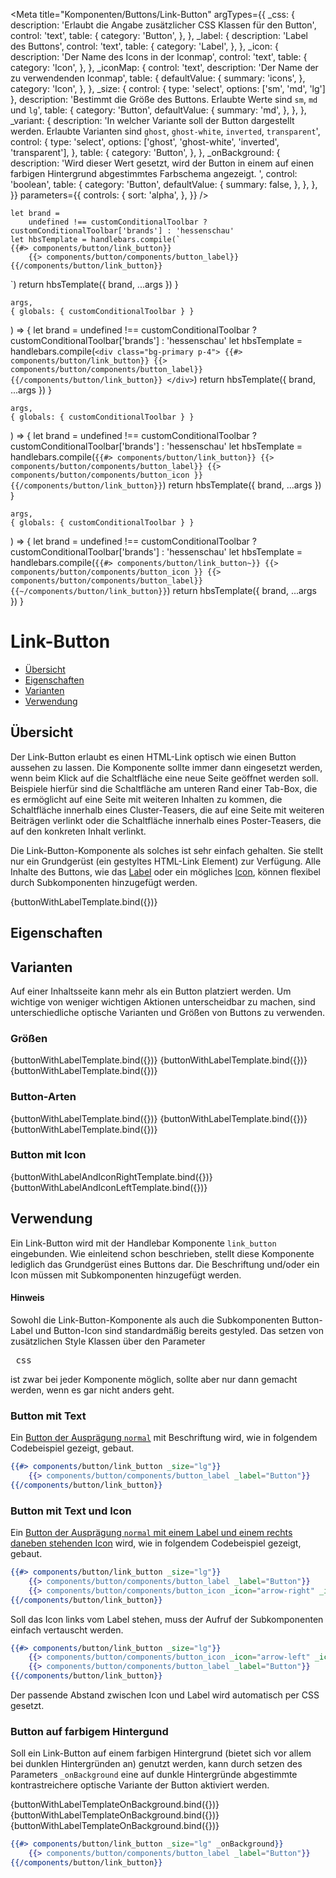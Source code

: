 
<Meta
    title="Komponenten/Buttons/Link-Button"
    argTypes={{
        _css: {
            description: 'Erlaubt die Angabe zusätzlicher CSS Klassen für den Button',
            control: 'text',
            table: {
                category: 'Button',
            },
        },
        _label: {
            description: 'Label des Buttons',
            control: 'text',
            table: {
                category: 'Label',
            },
        },
        _icon: {
            description: 'Der Name des Icons in der Iconmap',
            control: 'text',
            table: {
                category: 'Icon',
            },
        },
        _iconMap: {
            control: 'text',
            description: 'Der Name der zu verwendenden Iconmap',
            table: {
                defaultValue: {
                    summary: 'icons',
                },
                category: 'Icon',
            },
        },
        _size: {
            control: { type: 'select', options: ['sm', 'md', 'lg'] },
            description: 'Bestimmt die Größe des Buttons. Erlaubte Werte sind `sm`, `md` und `lg`',
            table: {
                category: 'Button',
                defaultValue: {
                    summary: 'md',
                },
            },
        },
        _variant: {
            description:
                'In welcher Variante soll der Button dargestellt werden. Erlaubte Varianten sind `ghost`, `ghost-white`, `inverted`, `transparent`',
            control: {
                type: 'select',
                options: ['ghost', 'ghost-white', 'inverted', 'transparent'],
            },
            table: {
                category: 'Button',
            },
        },
        _onBackground: {
            description:
                'Wird dieser Wert gesetzt, wird der Button in einem auf einen farbigen Hintergrund abgestimmtes Farbschema angezeigt. ',
            control: 'boolean',
            table: {
                category: 'Button',
                defaultValue: {
                    summary: false,
                },
            },
        },
    }}
    parameters={{
        controls: {
            sort: 'alpha',
        },
    }}
/>

    let brand =
        undefined !== customConditionalToolbar ? customConditionalToolbar['brands'] : 'hessenschau'
    let hbsTemplate = handlebars.compile(`
    {{#> components/button/link_button}}
        {{> components/button/components/button_label}}
    {{/components/button/link_button}}
  `)
    return hbsTemplate({ brand, ...args })
}

    args,
    { globals: { customConditionalToolbar } }
) => {
    let brand =
        undefined !== customConditionalToolbar ? customConditionalToolbar['brands'] : 'hessenschau'
    let hbsTemplate = handlebars.compile(`
    <div class="bg-primary p-4">
        {{#> components/button/link_button}}
            {{> components/button/components/button_label}}
        {{/components/button/link_button}}
    </div>
  `)
    return hbsTemplate({ brand, ...args })
}

    args,
    { globals: { customConditionalToolbar } }
) => {
    let brand =
        undefined !== customConditionalToolbar ? customConditionalToolbar['brands'] : 'hessenschau'
    let hbsTemplate = handlebars.compile(`
    {{#> components/button/link_button}}
        {{> components/button/components/button_label}}
        {{> components/button/components/button_icon }}
    {{/components/button/link_button}}
  `)
    return hbsTemplate({ brand, ...args })
}

    args,
    { globals: { customConditionalToolbar } }
) => {
    let brand =
        undefined !== customConditionalToolbar ? customConditionalToolbar['brands'] : 'hessenschau'
    let hbsTemplate = handlebars.compile(`
    {{#> components/button/link_button~}}
        {{> components/button/components/button_icon }}
        {{> components/button/components/button_label}}
    {{~/components/button/link_button}}
  `)
    return hbsTemplate({ brand, ...args })
}

# Link-Button

-   [Übersicht](#übersicht)
-   [Eigenschaften](#eigenschaften)
-   [Varianten](#varianten)
-   [Verwendung](#verwendung)

## Übersicht

Der Link-Button erlaubt es einen HTML-Link optisch wie einen Button aussehen zu lassen. Die Komponente sollte immer
dann eingesetzt werden, wenn beim Klick auf die Schaltfläche eine neue Seite geöffnet werden soll.
Beispiele hierfür sind die Schaltfläche am unteren Rand einer Tab-Box, die es
ermöglicht auf eine Seite mit weiteren Inhalten zu kommen, die Schaltfläche innerhalb eines Cluster-Teasers, die auf eine Seite mit weiteren Beiträgen verlinkt
oder die Schaltfläche innerhalb eines Poster-Teasers, die auf den konkreten Inhalt verlinkt.

Die Link-Button-Komponente als solches ist sehr einfach gehalten. Sie stellt nur ein Grundgerüst (ein gestyltes HTML-Link Element) zur Verfügung.
Alle Inhalte des Buttons, wie das [Label](?path=/docs/komponenten-buttons-komponenten-label--label) oder ein mögliches
[Icon](?path=/docs/komponenten-buttons-komponenten-icon--icon), können flexibel durch Subkomponenten hinzugefügt werden.

<Canvas>
    <Story
        name="Spielplatz"
        args={{
            _size: 'md',
            _label: 'Button',
        }}
    >
        {buttonWithLabelTemplate.bind({})}
    </Story>
</Canvas>

## Eigenschaften

<ArgsTable story="Spielplatz" />

## Varianten

Auf einer Inhaltsseite kann mehr als ein Button platziert werden. Um wichtige von weniger wichtigen Aktionen
unterscheidbar zu machen, sind unterschiedliche optische Varianten und Größen von Buttons zu verwenden.

### Größen

<Preview withToolbar>
    <Story
        name="Button - lg"
        argTypes={{
            _size: {
                control: false,
            },
            _variant: {
                control: false,
            },
        }}
        args={{
            _size: 'lg',
            _label: 'Large',
        }}
    >
        {buttonWithLabelTemplate.bind({})}
    </Story>
    <Story
        name="Button - md"
        argTypes={{
            _size: {
                control: false,
            },
            _variant: {
                control: false,
            },
        }}
        args={{
            _size: 'md',
            _label: 'Medium',
        }}
    >
        {buttonWithLabelTemplate.bind({})}
    </Story>
    <Story
        name="Button - sm"
        argTypes={{
            _size: {
                control: false,
            },
            _variant: {
                control: false,
            },
        }}
        args={{
            _size: 'sm',
            _label: 'Small',
        }}
    >
        {buttonWithLabelTemplate.bind({})}
    </Story>
</Preview>

### Button-Arten

<Preview withToolbar>
    <Story
        name="Button - Primary"
        argTypes={{
            _size: {
                control: false,
            },
            _variant: {
                control: false,
            },
        }}
        args={{
            _size: 'lg',
            _label: 'Primary',
        }}
    >
        {buttonWithLabelTemplate.bind({})}
    </Story>
    <Story
        name="Button - Secondary"
        argTypes={{
            _size: {
                control: false,
            },
            _variant: {
                control: false,
            },
        }}
        args={{
            _size: 'lg',
            _label: 'Secondary',
            _variant: 'secondary',
        }}
    >
        {buttonWithLabelTemplate.bind({})}
    </Story>
    <Story
        name="Button - Tertiary"
        argTypes={{
            _size: {
                control: false,
            },
            _variant: {
                control: false,
            },
        }}
        args={{
            _size: 'lg',
            _label: 'Tertiary',
            _variant: 'tertiary',
        }}
    >
        {buttonWithLabelTemplate.bind({})}
    </Story>
</Preview>

### Button mit Icon <a id="button-icon"/>

<Preview withToolbar>
    <Story
        name="Button - Icon rechts"
        argTypes={{
            _size: {
                control: false,
            },
            _variant: {
                control: false,
            },
        }}
        args={{
            _size: 'lg',
            _label: 'Icon rechts',
            _icon: 'arrow-right',
        }}
    >
        {buttonWithLabelAndIconRightTemplate.bind({})}
    </Story>
    <Story
        name="Button - Icon links"
        argTypes={{
            _size: {
                control: false,
            },
            _variant: {
                control: false,
            },
        }}
        args={{
            _size: 'lg',
            _label: 'Icon links',
            _icon: 'arrow-left',
        }}
    >
        {buttonWithLabelAndIconLeftTemplate.bind({})}
    </Story>
</Preview>

## Verwendung

Ein Link-Button wird mit der Handlebar Komponente `link_button` eingebunden. Wie einleitend schon beschrieben, stellt diese
Komponente lediglich das Grundgerüst eines Buttons dar. Die Beschriftung und/oder ein Icon müssen mit Subkomponenten hinzugefügt
werden.

<div class="bg-blue-200 !mt-4 p-4">
    <h4 class="!text-stone-950 font-bold">Hinweis</h4>
    <p>
        Sowohl die Link-Button-Komponente als auch die Subkomponenten Button-Label und Button-Icon
        sind standardmäßig bereits gestyled. Das setzen von zusätzlichen Style Klassen über den
        Parameter <pre class="inline">_css</pre> ist zwar bei jeder Komponente möglich, sollte aber
        nur dann gemacht werden, wenn es gar nicht anders geht.
    </p>
</div>

### Button mit Text

Ein [Button der Ausprägung `normal`](#button-arten) mit Beschriftung wird, wie in folgendem Codebeispiel gezeigt, gebaut.

```handlebars
{{#> components/button/link_button _size="lg"}}
    {{> components/button/components/button_label _label="Button"}}
{{/components/button/link_button}}
```

### Button mit Text und Icon

Ein [Button der Ausprägung `normal` mit einem Label und einem rechts daneben stehenden Icon](#button-mit-icon-a-idbutton-icon) wird, wie in folgendem Codebeispiel gezeigt, gebaut.

```handlebars
{{#> components/button/link_button _size="lg"}}
    {{> components/button/components/button_label _label="Button"}}
    {{> components/button/components/button_icon _icon="arrow-right" _iconmap="icons"}}
{{/components/button/link_button}}
```

Soll das Icon links vom Label stehen, muss der Aufruf der Subkomponenten einfach vertauscht werden.

```handlebars
{{#> components/button/link_button _size="lg"}}
    {{> components/button/components/button_icon _icon="arrow-left" _iconmap="icons"}}
    {{> components/button/components/button_label _label="Button"}}
{{/components/button/link_button}}
```

Der passende Abstand zwischen Icon und Label wird automatisch per CSS gesetzt.

### Button auf farbigem Hintergund

Soll ein Link-Button auf einem farbigen Hintergrund (bietet sich vor allem bei dunklen Hintergründen an) genutzt werden, kann durch setzen des Parameters
`_onBackground` eine auf dunkle Hintergründe abgestimmte kontrastreichere optische Variante der Button aktiviert werden.

<Preview withToolbar>
    <Story
        name="Button - Primary auf farbigem Hintergrund"
        argTypes={{
            _size: {
                control: false,
            },
            _variant: {
                control: false,
            },
            _onBackground_: {
                control: false,
            },
        }}
        args={{
            _size: 'lg',
            _label: 'Primary',
            _onBackground: true,
        }}
    >
        {buttonWithLabelTemplateOnBackground.bind({})}
    </Story>
    <Story
        name="Button - Secondary auf farbigem Hintergrund"
        argTypes={{
            _size: {
                control: false,
            },
            _variant: {
                control: false,
            },
            _onBackground_: {
                control: false,
            },
        }}
        args={{
            _size: 'lg',
            _label: 'Secondary',
            _variant: 'secondary',
            _onBackground: true,
        }}
    >
        {buttonWithLabelTemplateOnBackground.bind({})}
    </Story>
    <Story
        name="Button - Tertiary auf farbigem Hintergrund"
        argTypes={{
            _size: {
                control: false,
            },
            _variant: {
                control: false,
            },
            _onBackground_: {
                control: false,
            },
        }}
        args={{
            _size: 'lg',
            _label: 'Tertiary',
            _variant: 'tertiary',
            _onBackground: true,
        }}
    >
        {buttonWithLabelTemplateOnBackground.bind({})}
    </Story>
</Preview>

```handlebars
{{#> components/button/link_button _size="lg" _onBackground}}
    {{> components/button/components/button_label _label="Button"}}
{{/components/button/link_button}}
```
